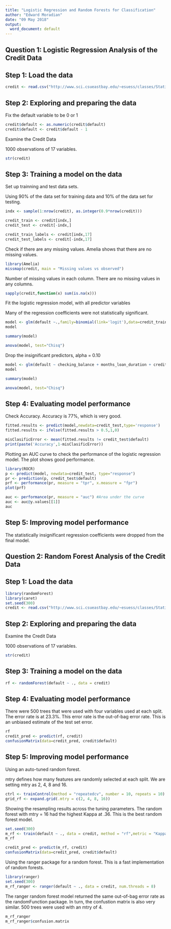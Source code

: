 ---
title: "Logistic Regression and Random Forests for Classification"
author: "Edward Moradian"
date: "09 May 2018"
output:
  word_document: default
---
## Question 1: Logistic Regression Analysis of the Credit Data 

## Step 1: Load the data 

```{r}
credit <- read.csv("http://www.sci.csueastbay.edu/~esuess/classes/Statistics_6620/Presentations/ml7/credit.csv")
```

## Step 2: Exploring and preparing the data

Fix the default variable to be 0 or 1
```{r}
credit$default <- as.numeric(credit$default)
credit$default <- credit$default - 1
```

Examine the Credit Data

1000 observations of 17 variables.
```{r}
str(credit)
```

## Step 3: Training a model on the data 

Set up trainning and test data sets.

Using 90% of the data set for training data and 10% of the data set for testing.
```{r}
indx <- sample(1:nrow(credit), as.integer(0.9*nrow(credit)))

credit_train <- credit[indx,]
credit_test <- credit[-indx,]

credit_train_labels <- credit[indx,17]
credit_test_labels <- credit[-indx,17] 
```

Check if there are any missing values. Amelia shows that there are no missing values.
```{r}
library(Amelia)
missmap(credit, main = "Missing values vs observed")
```

Number of missing values in each column.  There are no missing values in any columns.
```{r}
sapply(credit,function(x) sum(is.na(x)))
```

Fit the logistic regression model, with all predictor variables

Many of the regression coefficients were not statistically significant.
```{r}
model <- glm(default ~.,family=binomial(link='logit'),data=credit_train)
model

summary(model)
```

```{r}
anova(model, test="Chisq")
```

Drop the insignificant predictors, alpha = 0.10
```{r}
model <- glm(default ~ checking_balance + months_loan_duration + credit_history +  percent_of_income + age,family=binomial(link='logit'),data=credit_train)
model

summary(model)
```

```{r}
anova(model, test="Chisq")
```
## Step 4: Evaluating model performance

Check Accuracy. Accuracy is 77%, which is very good.
```{r}
fitted.results <- predict(model,newdata=credit_test,type='response')
fitted.results <- ifelse(fitted.results > 0.5,1,0)

misClasificError <- mean(fitted.results != credit_test$default)
print(paste('Accuracy',1-misClasificError))
```

Plotting an AUC curve to check the performance of the logistic regression model. The plot shows good performance.
```{r}
library(ROCR)
p <- predict(model, newdata=credit_test, type="response")
pr <- prediction(p, credit_test$default)
prf <- performance(pr, measure = "tpr", x.measure = "fpr")
plot(prf)

auc <- performance(pr, measure = "auc") #Area under the curve
auc <- auc@y.values[[1]]
auc
```

## Step 5: Improving model performance 

The statistically insignificant regression coefficients were dropped from the final model.

## Question 2: Random Forest Analysis of the Credit Data

## Step 1: Load the data 

```{r}
library(randomForest)
library(caret)
set.seed(300)
credit <- read.csv("http://www.sci.csueastbay.edu/~esuess/classes/Statistics_6620/Presentations/ml7/credit.csv")
```

## Step 2: Exploring and preparing the data

Examine the Credit Data

1000 observations of 17 variables.
```{r}
str(credit)
```

## Step 3: Training a model on the data 

```{r}
rf <- randomForest(default ~ ., data = credit)
```

## Step 4: Evaluating model performance

There were 500 trees that were used with four variables used at each split.  The error rate is at 23.3%. This error rate is the out-of-bag error rate. This is an unbiased estimate of the test set error.

```{r}
rf
credit_pred <- predict(rf, credit)
confusionMatrix(data=credit_pred, credit$default)
```

## Step 5: Improving model performance 

Using an auto-tuned random forest.

mtry defines how many features are randomly selected at each split. We are setting mtry as 2, 4, 8 and 16.

```{r}
ctrl <- trainControl(method = "repeatedcv", number = 10, repeats = 10)
grid_rf <- expand.grid(.mtry = c(2, 4, 8, 16))
```

Showing the resampling results across the tuning parameters. The random forest with mtry = 16 had the highest Kappa at .36. This is the best random forest model.
```{r}
set.seed(300)
m_rf <- train(default ~ ., data = credit, method = "rf",metric = "Kappa", trControl = ctrl,tuneGrid = grid_rf)
m_rf
```

```{r}
credit_pred <- predict(m_rf, credit)
confusionMatrix(data=credit_pred, credit$default)
```

Using the ranger package for a random forest. This is a fast implementation of random forests.

```{r}
library(ranger)
set.seed(300)
m_rf_ranger <- ranger(default ~ ., data = credit, num.threads = 8)
```

The ranger random forest model returned the same out-of-bag error rate as the randomFunction package. In turn, the confustion matrix is also very similar. 500 trees were used with an mtry of 4.
```{r}
m_rf_ranger
m_rf_ranger$confusion.matrix
```

